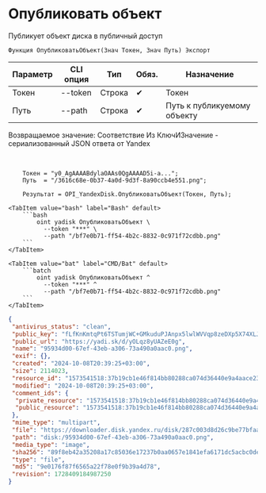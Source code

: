 ﻿---
sidebar_position: 1
---


# Опубликовать объект
 Публикует объект диска в публичный доступ



`Функция ОпубликоватьОбъект(Знач Токен, Знач Путь) Экспорт`

  | Параметр | CLI опция | Тип | Обяз. | Назначение |
  |-|-|-|-|-|
  | Токен | --token | Строка | &#x2714; | Токен |
  | Путь | --path | Строка | &#x2714; | Путь к публикуемому объекту |

  
  Возвращаемое значение:   Соответствие Из КлючИЗначение - сериализованный JSON ответа от Yandex

<br/>




```bsl title="Пример использования для 1С:Предприятие/OneScript"
    Токен = "y0_AgAAAABdylaOAAs0QgAAAAD5i-a...";
    Путь  = "/3616c68e-0b37-4a0d-9d3f-8a90ccb4e551.png";

    Результат = OPI_YandexDisk.ОпубликоватьОбъект(Токен, Путь);
```
    

 <Tabs>
  
    <TabItem value="bash" label="Bash" default>
        ```bash
            oint yadisk ОпубликоватьОбъект \
              --token "***" \
              --path "/bf7e0b71-ff54-4b2c-8832-0c971f72cdbb.png"
        ```
    </TabItem>
  
    <TabItem value="bat" label="CMD/Bat" default>
        ```batch
            oint yadisk ОпубликоватьОбъект ^
              --token "***" ^
              --path "/bf7e0b71-ff54-4b2c-8832-0c971f72cdbb.png"
        ```
    </TabItem>
</Tabs>


```json title="Результат"
{
 "antivirus_status": "clean",
 "public_key": "fLfKnKmtqPt6TSTumjWC+GMkuduPJAnpx5lwlWVVqp8zeDXp5X74XLJ2GbNOAgYIq/J6bpmRyOJonT3VoXnDag==",
 "public_url": "https://yadi.sk/d/yOLqz8yUAZeE0g",
 "name": "95934d00-67ef-43eb-a306-73a490a0aac0.png",
 "exif": {},
 "created": "2024-10-08T20:39:25+03:00",
 "size": 2114023,
 "resource_id": "1573541518:37b19cb1e46f814bb80288ca074d36440e9a4aace2331d9d71390839d4ad7c4e",
 "modified": "2024-10-08T20:39:25+03:00",
 "comment_ids": {
  "private_resource": "1573541518:37b19cb1e46f814bb80288ca074d36440e9a4aace2331d9d71390839d4ad7c4e",
  "public_resource": "1573541518:37b19cb1e46f814bb80288ca074d36440e9a4aace2331d9d71390839d4ad7c4e"
 },
 "mime_type": "multipart",
 "file": "https://downloader.disk.yandex.ru/disk/287c003d8d26c9be77bfaad30e8fc7d1cb5c36bf12d2da9569bace0f8b2d2294/6705a6a1/gwThwhLBKYvLhQCNnqAHirWAoEC4dKsPFFzSTeWuFK5ceIUkIDC7fKzI6e0Ic1rFWZAX7ZAMHvmKl9PvgqcSEQ%3D%3D?uid=1573541518&filename=95934d00-67ef-43eb-a306-73a490a0aac0.png&disposition=attachment&hash=&limit=0&content_type=multipart&owner_uid=1573541518&fsize=2114023&hid=03d7263840468e281bd0b238a26e7d0d&media_type=image&tknv=v2&etag=9e0176f87f6565a22f78e0f9b39a4d78",
 "path": "disk:/95934d00-67ef-43eb-a306-73a490a0aac0.png",
 "media_type": "image",
 "sha256": "89f8eb42a35208a17c85036e17237b0aa0657e1841efa6171dc5acbc0dea9e18",
 "type": "file",
 "md5": "9e0176f87f6565a22f78e0f9b39a4d78",
 "revision": 1728409184987250
}
```
